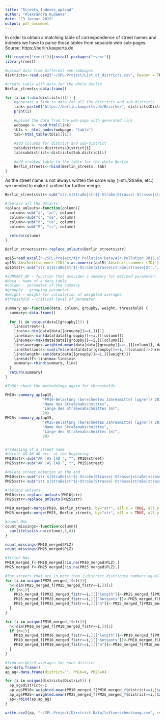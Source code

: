 ```yaml
---
title: "Streets_Indexes_upload"
author: "Aleksandra Kudaeva"
date: "13 Januar 2019"
output: pdf_document
---
```

In order to obtain a matching table of correspondence of street names and indexes we have to parse those tables from separate web sub-pages.
Sourse: https://berlin.kauperts.de

```r
if(!require("rvest")){install.packages("rvest")}
library(rvest)

#upload data from different web-subpages 
districts<-read.csv2("~/SPL-Project/List_of_districts.csv", header = TRUE, sep=";", dec=",", stringsAsFactors = FALSE)

#create table with data for the whole Berlin
Berlin_streets<-data.frame()

for (i in 1:dim(districts)[1]) {
    #generate a link to data for all the districts and sub-districts
    link<-paste0("https://berlin.kauperts.de/Bezirke/", districts$District[i],"/Ortsteile/",districts$Sub.district[i],"/Strassen")
    print(i)
    
    #upload the data from the web-page with generated link
    webpage <- read_html(link)
    tbls <- html_nodes(webpage, "table")
    tab<-html_table(tbls)[[1]]
    
    #add columns for district and sub-district
    tab$district<-districts$District[i]
    tab$subdistrict<-districts$Sub.district[i]
    
    #add created table to the table for the whole Berlin
    Berlin_streets<-rbind(Berlin_streets, tab)
}

```

As the street name is not always written the same way (~str./Straße, etc.) we needed to make it unified for further merge. 

```r
Berlin_streets$str<-sub("str.$|Straße|str$|-Straße|Strasse|-Strasse|straße|strasse|Str.$|-Str.$", "", Berlin_streets$Straße)

#replace all the Umlauts
replace_umlauts<-function(column){
  column<-sub("ä", "ae", column)
  column<-sub("ö", "oe", column)
  column<-sub("ü", "ue", column)
  column<-sub("ß", "ss", column)
  
  return(column)
}

Berlin_streets$str<-replace_umlauts(Berlin_streets$str)

```


```r
ap15=read_excel("~/SPL-Project/Air Pollution Data/Air Pollution 2015.xls", sheet=1)
ap15$`Abschnittsnummer (ID)`<-as.numeric(ap15$`Abschnittsnummer (ID)`)
ap15$str<-sub("str.$|Straße|str$|-Straße|Strasse|straße|strasse|Str.", "", ap15$`Name des Straßenabschnittes`)

```


```r
#SUMMARY_AP - function that provides a summary for defined parameter: 
#data - name of a data table 
#column - parameter of the summary
#groupby - grouping parameter
#weight - weight for calculation of weighted averages
#thresshold - critical level of parameter

summary_ap<-function(data, column, groupby, weight, thresshold) {
  summary<-data.frame()
  
  for (i in unique(data[[groupby]])) {
    line$street<-i
    line$n<-dim(data[data[[groupby]]==i,])[1]
    line$min<-min(data[data[[groupby]]==i,][[column]])
    line$max<-max(data[data[[groupby]]==i,][[column]])
    line$average<-weighted.mean(data[data[[groupby]]==i,][[column]], data[data[[groupby]]==i,][[weight]])
    line$hotspots<-sum(ifelse(data[data[[groupby]]==i,][[column]]>thresshold, data[data[[groupby]]==i,][[weight]], 0))
    line$length<-sum(data[data[[groupby]]==i,][[weight]])
    line$diff<-line$max-line$min
    summary<-rbind(summary, line)
  }
  return(summary)
}

#ToDO: check the methodology again for thressholds

PM10<-summary_ap(ap15, 
                 "PM10-Belastung (berechnetes Jahresmittel [µg/m³]) 2015", 
                 "Name des Straßenabschnittes", 
                 "Länge des Straßenabschnittes [m]", 
                 20)
PM25<-summary_ap(ap15, 
                 "PM25-Belastung (berechnetes Jahresmittel [µg/m³]) 2015", 
                 "Name des Straßenabschnittes", 
                 "Länge des Straßenabschnittes [m]", 
                 20)


#redacting of a street name
#delete AS AK AD etc. at the beginning
PM10$str<-sub("AK |AS |AD ", "", PM10$street)
PM25$str<-sub("AK |AS |AD ", "", PM25$street)

#delete street notation at the end
PM10$str<-sub("str.$|Straße|str$|-Straße|Strasse|-Strasse|straße|strasse|Str.$|-Str.$", "", PM10$str)
PM25$str<-sub("str.$|Straße|str$|-Straße|Strasse|-Strasse|straße|strasse|Str.$|-Str.$", "", PM25$str)

#replace umlauts
PM10$str<-replace_umlauts(PM10$str)
PM25$str<-replace_umlauts(PM25$str)


```


```r
PM10_merged<-merge(PM10, Berlin_streets, by="str", all.x = TRUE, all.y = FALSE)
PM25_merged<-merge(PM25, Berlin_streets, by="str", all.x = TRUE, all.y = FALSE)

```


```r
#count NAs
count_missings<-function(column){
  sum(ifelse(is.na(column),1,0))
}

count_missings(PM10_merged$PLZ)
count_missings(PM25_merged$PLZ)

#filter NAs
PM10_merged_f<-PM10_merged[!is.na(PM10_merged$PLZ),]
PM25_merged_f<-PM25_merged[!is.na(PM25_merged$PLZ),]

#for streets that are in more than 1 district distribute numbers equally to all the districts
for (i in unique(PM25_merged_f$str)){
  n<-dim(PM25_merged_f[PM25_merged_f$str==i,])[1]
  if (n>1){
    PM25_merged_f[PM25_merged_f$str==i,][["length"]]<-PM25_merged_f[PM25_merged_f$str==i,][["length"]]/n
    PM25_merged_f[PM25_merged_f$str==i,][["hotspots"]]<-PM25_merged_f[PM25_merged_f$str==i,][["hotspots"]]/n
    PM25_merged_f[PM25_merged_f$str==i,][["n"]]<-PM25_merged_f[PM25_merged_f$str==i,][["n"]]/n
  }
}

for (i in unique(PM10_merged_f$str)){
  n<-dim(PM10_merged_f[PM10_merged_f$str==i,])[1]
  if (n>1){
    PM10_merged_f[PM10_merged_f$str==i,][["length"]]<-PM10_merged_f[PM10_merged_f$str==i,][["length"]]/n
    PM10_merged_f[PM10_merged_f$str==i,][["hotspots"]]<-PM10_merged_f[PM10_merged_f$str==i,][["hotspots"]]/n
    PM10_merged_f[PM10_merged_f$str==i,][["n"]]<-PM10_merged_f[PM10_merged_f$str==i,][["n"]]/n
  }
}

#find weighted averages for each district
ap<-data.frame()
ap_ag<-data.frame(district="", PM10=0, PM25=0)

for (i in unique(districts$District)) {
  ap_ag$district<-i
  ap_ag$PM10<-weighted.mean(PM10_merged_f[PM10_merged_f$district==i,]$average, PM10_merged_f[PM10_merged_f$district==i,]$length)
  ap_ag$PM25<-weighted.mean(PM25_merged_f[PM25_merged_f$district==i,]$average, PM25_merged_f[PM25_merged_f$district==i,]$length)
  ap<-rbind(ap,ap_ag)
}

write.csv2(ap, "~/SPL-Project/Dirstrict Data/luftverschmutzung.csv", row.names = FALSE)

```